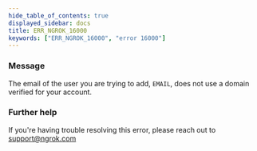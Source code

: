 ```yaml
---
hide_table_of_contents: true
displayed_sidebar: docs
title: ERR_NGROK_16000
keywords: ["ERR_NGROK_16000", "error 16000"]
---
```


### Message

The email of the user you are trying to add, `EMAIL`, does not use a domain verified for your account.

### Further help

If you're having trouble resolving this error, please reach out to [support@ngrok.com](mailto:support@ngrok.com?subject=Help%20with%20ERR_NGROK_16000)
